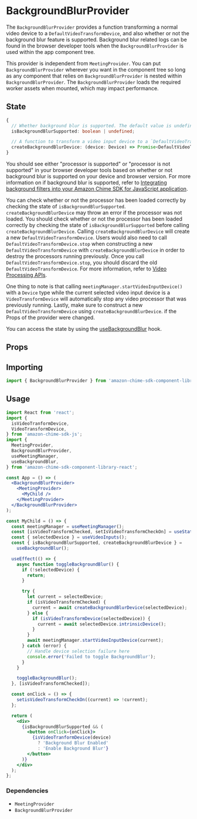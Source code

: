 
<Meta title="SDK Providers/BackgroundBlurProvider" />

# BackgroundBlurProvider

The `BackgroundBlurProvider` provides a function transforming a normal video device to a `DefaultVideoTransformDevice`, and also whether or not the background blur feature is supported.
Background blur related logs can be found in the browser developer tools when the `BackgroundBlurProvider` is used within the app component tree.

This provider is independent from `MeetingProvider`. You can put `BackgroundBlurProvider` wherever you want in the component tree so long as any component that relies on
`BackgroundBlurProvider` is nested within `BackgroundBlurProvider`. The `BackgroundBlurProvider` loads the required worker assets
when mounted, which may impact performance.

## State

```typescript
{
  // Whether background blur is supported. The default value is undefined, then changes to true or false.
  isBackgroundBlurSupported: boolean | undefined;

  // A function to transform a video input device to a `DefaultVideoTransformDevice`.
  createBackgroundBlurDevice: (device: Device) => Promise<DefaultVideoTransformDevice>;
}

```

You should see either "processor is supported" or "processor is not supported" in your browser developer tools based on whether or not
background blur is supported on your device and browser version. For more information on if background blur is supported, refer
to <a target="_blank" href="https://github.com/aws/amazon-chime-sdk-js/blob/main/guides/15_Background_Filter_Video_Processor.md#integrating-background-filters-into-your-amazon-chime-sdk-for-javascript-application">Integrating background filters into your Amazon Chime SDK for JavaScript application</a>.

You can check whether or not the processor has been loaded correctly by checking the state of `isBackgroundBlurSupported`.
`createBackgroundBlurDevice` may throw an error if the processor was not loaded. You should check whether or not the processor has been loaded correctly by checking the state of `isBackgroundBlurSupported`
before calling `createBackgroundBlurDevice`. Calling `createBackgroundBlurDevice` will create a new `DefaultVideoTransformDevice`. Users would also need to call `DefaultVideoTransformDevice.stop` when constructing a new
`DefaultVideoTransformDevice` with `createBackgroundBlurDevice` in order to destroy the processors running previously. Once you call `DefaultVideoTransformDevice.stop`, you should discard the old `DefaultVideoTransformDevice`.
For more information, refer to <a target="_blank" href="https://github.com/aws/amazon-chime-sdk-js/blob/main/guides/10_Video_Processor.md#stopping-videotransformdevice">Video Processing APIs</a>.

One thing to note is that calling `meetingManager.startVideoInputDevice()` with a `Device` type while the current selected video input device is a `VideoTransformDevice`
will automatically stop any video processor that was previously running. Lastly, make sure to construct a new `DefaultVideoTransformDevice` using `createBackgroundBlurDevice`.
if the Props of the provider were changed.

You can access the state by using the [useBackgroundBlur](/docs/sdk-hooks-usebackgroundblur--page) hook.

## Props

<Props of={BackgroundBlurProvider} />

## Importing

```javascript
import { BackgroundBlurProvider } from 'amazon-chime-sdk-component-library-react';
```

## Usage

```jsx
import React from 'react';
import {
  isVideoTranformDevice,
  VideoTransformDevice,
} from 'amazon-chime-sdk-js';
import {
  MeetingProvider,
  BackgroundBlurProvider,
  useMeetingManager,
  useBackgroundBlur,
} from 'amazon-chime-sdk-component-library-react';

const App = () => (
  <BackgroundBlurProvider>
    <MeetingProvider>
      <MyChild />
    </MeetingProvider>
  </BackgroundBlurProvider>
);

const MyChild = () => {
  const meetingManager = useMeetingManager();
  const [isVideoTransformChecked, setIsVideoTransformCheckOn] = useState(false);
  const { selectedDevice } = useVideoInputs();
  const { isBackgroundBlurSupported, createBackgroundBlurDevice } =
    useBackgroundBlur();

  useEffect(() => {
    async function toggleBackgroundBlur() {
      if (!selectedDevice) {
        return;
      }

      try {
        let current = selectedDevice;
        if (isVideoTransformChecked) {
          current = await createBackgroundBlurDevice(selectedDevice);
        } else {
          if (isVideoTransformDevice(selectedDevice)) {
            current = await selectedDevice.intrinsicDevice();
          }
        }
        await meetingManager.startVideoInputDevice(current);
      } catch (error) {
        // Handle device selection failure here
        console.error('Failed to toggle BackgroundBlur');
      }
    }

    toggleBackgroundBlur();
  }, [isVideoTransformChecked]);

  const onClick = () => {
    setisVideoTransformCheckOn((current) => !current);
  };

  return (
    <div>
      {isBackgroundBlurSupported && (
        <button onClick={onClick}>
          {isVideoTranformDevice(device)
            ? 'Background Blur Enabled'
            : 'Enable Background Blur'}
        </button>
      )}
    </div>
  );
};
```

### Dependencies

- `MeetingProvider`
- `BackgroundBlurProvider`
